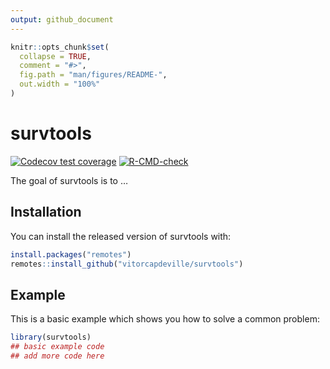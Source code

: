 ```yaml
---
output: github_document
---
```


<!-- README.md is generated from README.Rmd. Please edit that file -->

```r
knitr::opts_chunk$set(
  collapse = TRUE,
  comment = "#>",
  fig.path = "man/figures/README-",
  out.width = "100%"
)
```

# survtools

<!-- badges: start -->
[![Codecov test coverage](https://codecov.io/gh/vitorcapdeville/survtools/branch/main/graph/badge.svg)](https://codecov.io/gh/vitorcapdeville/survtools?branch=main)
[![R-CMD-check](https://github.com/vitorcapdeville/survtools/workflows/R-CMD-check/badge.svg)](https://github.com/vitorcapdeville/survtools/actions)
<!-- badges: end -->

The goal of survtools is to ...

## Installation

You can install the released version of survtools with:

``` r
install.packages("remotes")
remotes::install_github("vitorcapdeville/survtools")
```

## Example

This is a basic example which shows you how to solve a common problem:

```r
library(survtools)
## basic example code
## add more code here
```

